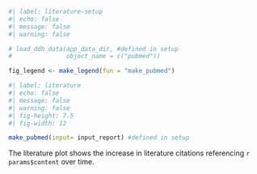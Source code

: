 ```r
#| label: literature-setup
#| echo: false
#| message: false
#| warning: false

# load_ddh_data(app_data_dir, #defined in setup
#               object_name = c("pubmed"))

fig_legend <- make_legend(fun = "make_pubmed")
```

```r
#| label: literature
#| echo: false
#| message: false
#| warning: false
#| fig-height: 7.5
#| fig-width: 12

make_pubmed(input= input_report) #defined in setup
```
The literature plot shows the increase in literature citations referencing `r params$content` over time.
